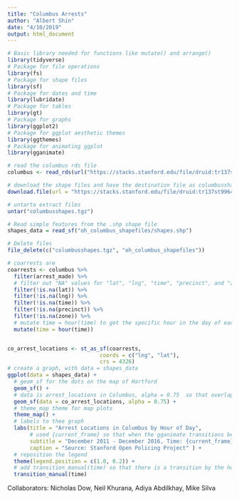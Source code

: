 ```yaml
---
title: "Columbus Arrests"
author: "Albert Shin"
date: "4/10/2019"
output: html_document
---
```


```r
# Basic library needed for functions like mutate() and arrange()
library(tidyverse)
# Package for file operations
library(fs)
# Package for shape files
library(sf)
# Package for dates and time
library(lubridate)
# Package for tables
library(gt)
# Package for graphs
library(ggplot2)
# Package for ggplot aesthetic themes
library(ggthemes)
# Package for animating ggplot
library(gganimate)
```

```r
# read the columbus rds file
columbus <- read_rds(url("https://stacks.stanford.edu/file/druid:tr137st9964/tr137st9964_oh_columbus_2019_02_25.rds"))

# download the shape files and have the destination file as columbusshapes.tgz, mode = "wb" for accessibility on windows
download.file(url = "https://stacks.stanford.edu/file/druid:tr137st9964/tr137st9964_oh_columbus_shapefiles_2019_02_25.tgz", destfile = "columbusshapes.tgz", mode = "wb")

# untarto extract files
untar("columbusshapes.tgz")

# Read simple features from the .shp shape file
shapes_data = read_sf("oh_columbus_shapefiles/shapes.shp")

# Delete files
file_delete(c("columbusshapes.tgz", "oh_columbus_shapefiles"))
```

```r
# coarrests are 
coarrests <- columbus %>%
  filter(arrest_made) %>% 
  # filter out "NA" values for "lat", "lng", "time", "precinct", and "zone"
  filter(!is.na(lat)) %>% 
  filter(!is.na(lng)) %>% 
  filter(!is.na(time)) %>% 
  filter(!is.na(precinct)) %>%
  filter(!is.na(zone)) %>% 
  # mutate time = hour(time) to get the specific hour in the day of each stop time
  mutate(time = hour(time))


co_arrest_locations <- st_as_sf(coarrests, 
                             coords = c("lng", "lat"), 
                             crs = 4326) 
# create a graph, with data = shapes_data
ggplot(data = shapes_data) +
  # geom_sf for the dots on the map of Hartford
  geom_sf() +
  # data is arrest_locations in Columbus, alpha = 0.75  so that overlapping values are seen clearer
  geom_sf(data = co_arrest_locations, alpha = 0.75) +
  # theme_map theme for map plots
  theme_map() + 
  # labels to thee graph
  labs(title = "Arrest Locations in Columbus by Hour of Day",
       # used {current_frame} so that when the gganimate transitions between the hours, the time displayed title changes as well based on the current_frame aka current hour
       subtitle = "December 2011 - December 2016, Time: {current_frame}:00 EST", 
       caption = "Source: Stanford Open Policing Project" ) + 
  # reposition the legend
  theme(legend.position = c(1.0, 0.2)) + 
  # add transition_manual(time) so that there is a transition by the hour
  transition_manual(time)
```

Collaborators: Nicholas Dow, Neil Khurana, Adiya Abdilkhay, Mike Silva